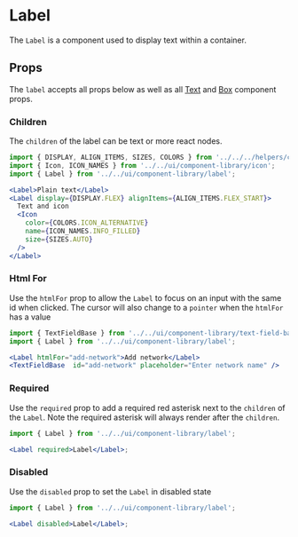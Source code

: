 

# Label

The `Label` is a component used to display text within a container.

<Canvas>
  <Story id="ui-components-component-library-label-label-stories-js--default-story" />
</Canvas>

## Props

The `label` accepts all props below as well as all [Text](/docs/ui-components-component-library-text-text-stories-js--default-story#props) and [Box](/docs/ui-components-ui-box-box-stories-js--default-story#props) component props.

<ArgsTable of={Label} />

### Children

The `children` of the label can be text or more react nodes.

<Canvas>
  <Story id="ui-components-component-library-label-label-stories-js--children" />
</Canvas>

```jsx
import { DISPLAY, ALIGN_ITEMS, SIZES, COLORS } from '../../../helpers/constants/design-system';
import { Icon, ICON_NAMES } from '../../ui/component-library/icon';
import { Label } from '../../ui/component-library/label';

<Label>Plain text</Label>
<Label display={DISPLAY.FLEX} alignItems={ALIGN_ITEMS.FLEX_START}>
  Text and icon
  <Icon
    color={COLORS.ICON_ALTERNATIVE}
    name={ICON_NAMES.INFO_FILLED}
    size={SIZES.AUTO}
  />
</Label>
```

### Html For

Use the `htmlFor` prop to allow the `Label` to focus on an input with the same id when clicked. The cursor will also change to a `pointer` when the `htmlFor` has a value

<Canvas>
  <Story id="ui-components-component-library-label-label-stories-js--html-for" />
</Canvas>

```jsx
import { TextFieldBase } from '../../ui/component-library/text-field-base';
import { Label } from '../../ui/component-library/label';

<Label htmlFor="add-network">Add network</Label>
<TextFieldBase  id="add-network" placeholder="Enter network name" />
```

### Required

Use the `required` prop to add a required red asterisk next to the `children` of the `Label`. Note the required asterisk will always render after the `children`.

<Canvas>
  <Story id="ui-components-component-library-label-label-stories-js--required" />
</Canvas>

```jsx
import { Label } from '../../ui/component-library/label';

<Label required>Label</Label>;
```

### Disabled

Use the `disabled` prop to set the `Label` in disabled state

<Canvas>
  <Story id="ui-components-component-library-label-label-stories-js--disabled" />
</Canvas>

```jsx
import { Label } from '../../ui/component-library/label';

<Label disabled>Label</Label>;
```
